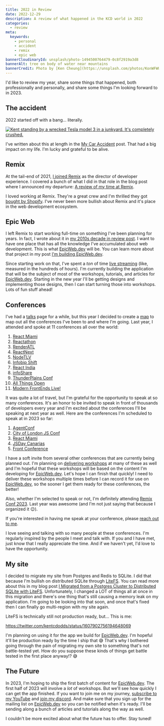 ```yaml
---
title: 2022 in Review
date: 2022-12-29
description: A review of what happened in the KCD world in 2022
categories:
  - review
meta:
  keywords:
    - personal
    - accident
    - remix
    - epic web
bannerCloudinaryId: unsplash/photo-1494500764479-0c8f2919a3d8
bannerAlt: tree on body of water near mountains
bannerCredit: Photo by [Ken Cheung](https://unsplash.com/photos/KonWFWUaAuk)
---
```


I'd like to review my year, share some things that happened, both professionally
and personally, and share some things I'm looking forward to in 2023.

## The accident

2022 started off with a bang... literally.

[![Kent standing by a wrecked Tesla model 3 in a junkyard. It's completely crushed.](https://res.cloudinary.com/kentcdodds-com/image/upload/v1672331276/kentcdodds.com/content/blog/my-car-accident/car-in-daylight.jpg)](/blog/my-car-accident)

I've written about this at length in the
[My Car Accident](/blog/my-car-accident) post. That had a big impact on my life.
I'm lucky and grateful to be alive.

## Remix

At the tail-end of 2021,
[I joined Remix](/blog/how-i-help-you-build-better-websites) as the director of
developer experience. I covered a bunch of what I did in that role in the blog
post where I announced my departure:
[A review of my time at Remix](/blog/a-review-of-my-time-at-remix).

I loved working at Remix. They're a great crew and I'm thrilled they got
[bought by Shopify](https://remix.run/blog/remixing-shopify). I've never been
more bullish about Remix and it's place in the web development ecosystem.

## Epic Web

I left Remix to start working full-time on something I've been planning for
years. In fact, I wrote about it in
[my 2010s decade in review post](/blog/2010s-decade-in-review#kcd-edu). I want
to have one place that has all the knowledge I've accumulated about web
development. This is what [EpicWeb.dev](https://epicweb.dev) will be. You can
learn more about that project in my post
[I'm building EpicWeb.dev](https://kentcdodds.com/blog/i-m-building-epicweb-dev).

Since starting work on that, I've spent a _ton_ of time [live streaming](/live)
(like, measured in the hundreds of hours). I'm currently building the
application that will be the subject of most of the workshops, tutorials, and
articles for [EpicWeb.dev](https://epicweb.dev). Starting in the new year I'll
be getting designs and implementing those designs, then I can start turning
those into workshops. Lots of fun stuff ahead!

## Conferences

I've had a [talks](/talks) page for a while, but this year I decided to create a
[map](https://kcd.im/map) to map out all the conferences I've been to and where
I'm going. Last year, I attended and spoke at 11 conferences all over the world:

1. [React Miami](https://www.reactmiami.com/)
1. [Reactathon](https://www.reactathon.com/)
1. [RenderATL](https://2022.renderatl.com/)
1. [ReactNext](https://www.react-next.com/)
1. [NodeTLV](https://www.nodetlv.com/)
1. [Infobip Shift](https://shift.infobip.com/)
1. [React India](https://www.reactindia.io/)
1. [infoShare](https://infoshare.pl/conference/)
1. [ThunderPlains Conf](https://www.thunderplainsconf.com/)
1. [All Things Open](https://2022.allthingsopen.org/)
1. [Modern FrontEnds Live!](/blog/my-modern-frontends-live-experience)

It was quite a lot of travel, but I'm grateful for the opportunity to speak at
so many conferences. It's an honor to be invited to speak in front of thousands
of developers every year and I'm excited about the conferences I'll be speaking
at next year as well. Here are the conferences I'm scheduled to speak at in 2023
so far:

1. [AgentConf](https://www.alpine-conferences.com/agent-conf-2023)
1. [City of London JS Conf](https://london.cityjsconf.org/)
1. [React Miami](https://www.reactmiami.com/)
1. [JSDay Canarias](https://jsdaycanarias.com/)
1. [Front Conference](https://frontconference.com/)

I have a soft invite from several other conferences that are currently being
planned out. I'm planning on [delivering workshops](/workshops) at many of these
as well and I'm hopeful that these workshops will be based on the content I'm
developing for [EpicWeb.dev](https://epicweb.dev). Let's hope I can finish that
quickly! I need to deliver these workshops multiple times before I can record it
for use on [EpicWeb.dev](https://epicweb.dev), so the sooner I get them ready
for these conferences, the better!

Also, whether I'm selected to speak or not, I'm definitely attending
[Remix Conf 2023](https://remix.run/conf/2023). Last year was awesome (and I'm
not just saying that because I organized it 😉).

If you're interested in having me speak at your conference, please
[reach out to me](/contact).

I love seeing and talking with so many people at these conferences. I'm
regularly inspired by the people I meet and talk with. If you and I have met,
just know that I really appreciate the time. And if we haven't yet, I'd love to
have the opportunity.

## My site

I decided to migrate my site from Postgres and Redis to SQLite. I did that
because I'm bullish on distributed SQLite through
[LiteFS](https://fly.io/blog/introducing-litefs/). You can read more about this
in my blog post
[I Migrated from a Postgres Cluster to Distributed SQLite with LiteFS](https://kentcdodds.com/blog/i-migrated-from-a-postgres-cluster-to-distributed-sqlite-with-litefs).
Unfortunately, I changed a LOT of things all at once in this migration and
there's one thing that's still causing a memory leak on my application. I'm
going to be looking into that soon, and once that's fixed then I can finally go
multi-region with my site again.

LiteFS is technically still not production ready, but... This is me:

https://twitter.com/kentcdodds/status/1607902756194648069

I'm planning on using it for the app we build for
[EpicWeb.dev](https://epicweb.dev). I'm hopeful it'll be production ready by the
time I ship that 😅 That's why I bothered going through the pain of migrating my
own site to something that's not battle-tested yet. How do you suppose these
kinds of things get battle tested in the first place anyway!? 😅

## The Future

In 2023, I'm hoping to ship the first batch of content for
[EpicWeb.dev](https://epicweb.dev). The first half of 2023 will involve a _lot_
of workshops. But we'll see how quickly I can get the app finished. If you want
to join me on my journey, [subscribe to my YouTube](https://kcd.im/YouTube) and
[join my discord](https://kcd.im/discord). And make sure that you sign up for
the mailing list on [EpicWeb.dev](https://epicweb.dev) so you can be notified
when it's ready. I'll be sending along a bunch of articles and tutorials along
the way as well.

I couldn't be more excited about what the future has to offer. Stay tuned!
